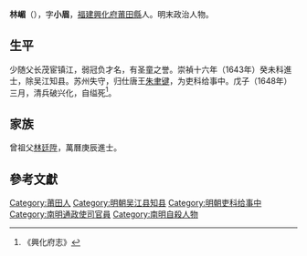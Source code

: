 '''林嵋'''（{{bd|？||1648年||Lin林}}），字'''小眉'''，[[福建|福建]][[興化府|興化府]][[莆田縣|莆田縣]]人。明末政治人物。

== 生平 ==
少随父长茂宦镇江，弱冠负才名，有圣童之誉。崇禎十六年（1643年）癸未科進士，除吴江知县。苏州失守，归仕唐王[[朱聿键|朱聿键]]，为吏科给事中。戊子（1648年）三月，清兵破兴化，自缢死<ref>《興化府志》</ref>。

== 家族 ==
曾祖父[[林廷陞|林廷陞]]，萬曆庚辰進士。

==參考文獻==
{{reflist}}

{{崇禎十六年癸未科殿試金榜}}

{{Authority control}}

{{DEFAULTSORT:Lin林}}

[[Category:莆田人|Category:莆田人]]
[[Category:明朝吴江县知县|Category:明朝吴江县知县]]
[[Category:明朝吏科给事中|Category:明朝吏科给事中]]
[[Category:南明通政使司官員|Category:南明通政使司官員]]
[[Category:南明自殺人物|Category:南明自殺人物]]